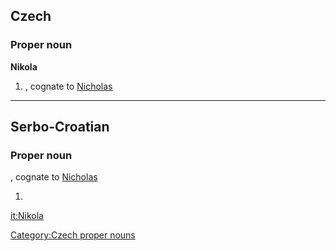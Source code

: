 ==Czech==
{{wikipedia|lang=cs}}

===Proper noun===
'''Nikola''' {{m}}

# {{given name|male|lang=cs}}, cognate to [[Nicholas]]

[[Category:Czech proper nouns]]

----

==Serbo-Croatian==

===Proper noun===
{{infl|sh|proper noun|g=m|head=Nìkola}}, cognate to [[Nicholas]]

# {{given name|male|lang=sh}}

[[it:Nikola]]